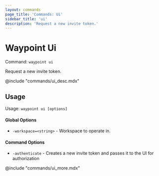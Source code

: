 ```yaml
---
layout: commands
page_title: 'Commands: Ui'
sidebar_title: 'ui'
description: 'Request a new invite token.'
---
```


# Waypoint Ui

Command: `waypoint ui`

Request a new invite token.

@include "commands/ui_desc.mdx"

## Usage

Usage: `waypoint ui [options]`

#### Global Options

- `-workspace=<string>` - Workspace to operate in.

#### Command Options

- `-authenticate` - Creates a new invite token and passes it to the UI for authorization

@include "commands/ui_more.mdx"
